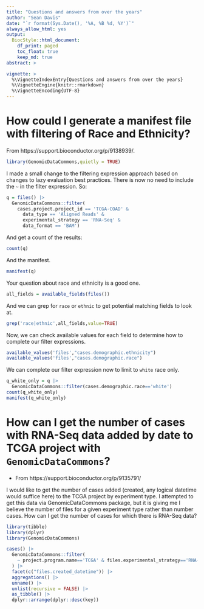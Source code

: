 ```yaml
---
title: "Questions and answers from over the years"
author: "Sean Davis"
date: "`r format(Sys.Date(), '%A, %B %d, %Y')`"
always_allow_html: yes
output:
  BiocStyle::html_document:
    df_print: paged
    toc_float: true
    keep_md: true
abstract: >

vignette: >
  %\VignetteIndexEntry{Questions and answers from over the years}
  %\VignetteEngine{knitr::rmarkdown}
  %\VignetteEncoding{UTF-8}
---
```


# How could I generate a manifest file with filtering of Race and Ethnicity?

From https://support.bioconductor.org/p/9138939/.

```r
library(GenomicDataCommons,quietly = TRUE)
```

I made a small change to the filtering expression approach based on 
changes to lazy evaluation best practices. There is now no need to 
include the `~` in the filter expression. So:

```r
q = files() |>
  GenomicDataCommons::filter(
    cases.project.project_id == 'TCGA-COAD' &
      data_type == 'Aligned Reads' &
      experimental_strategy == 'RNA-Seq' &
      data_format == 'BAM')
```
And get a count of the results:

```r
count(q)
```

And the manifest.

```r
manifest(q)
```

Your question about race and ethnicity is a good one. 

```r
all_fields = available_fields(files())
```

And we can grep for `race` or `ethnic` to get potential matching fields
to look at.

```r
grep('race|ethnic',all_fields,value=TRUE)
```

Now, we can check available values for each field to determine how to complete
our filter expressions.

```r
available_values('files',"cases.demographic.ethnicity")
available_values('files',"cases.demographic.race")
```

We can complete our filter expression now to limit to `white` race only.

```r
q_white_only = q |>
  GenomicDataCommons::filter(cases.demographic.race=='white')
count(q_white_only)
manifest(q_white_only)
```

# How can I get the number of cases with RNA-Seq data added by date to TCGA project with `GenomicDataCommons`?

- From https://support.bioconductor.org/p/9135791/

I would like to get the number of cases added (created, any logical datetime would suffice here) to the TCGA project by experiment type. I attempted to get this data via GenomicDataCommons package, but it is giving me I believe the number of files for a given experiment type rather than number cases. How can I get the number of cases for which there is RNA-Seq data?

```r
library(tibble)
library(dplyr)
library(GenomicDataCommons)

cases() |> 
  GenomicDataCommons::filter(
    ~ project.program.name=='TCGA' & files.experimental_strategy=='RNA-Seq'
  ) |> 
  facet(c("files.created_datetime")) |> 
  aggregations() |> 
  unname() |>
  unlist(recursive = FALSE) |> 
  as_tibble() |>
  dplyr::arrange(dplyr::desc(key))
```

